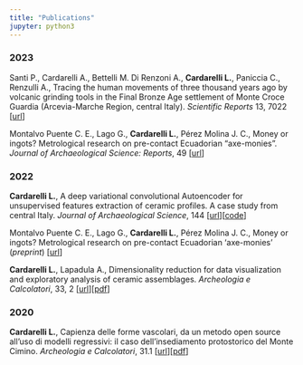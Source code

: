 ```yaml
---
title: "Publications"
jupyter: python3
---
```


### 2023

Santi P., Cardarelli A., Bettelli M. Di Renzoni A., **Cardarelli L.**, Paniccia C., Renzulli A., Tracing the human movements of three thousand years ago by volcanic grinding tools in the Final Bronze Age settlement of Monte Croce Guardia (Arcevia-Marche Region, central Italy). *Scientific Reports* 13, 7022 \[[url](https://www.nature.com/articles/s41598-023-34033-x)\]

Montalvo Puente C. E., Lago G., **Cardarelli L.**, Pérez Molina J. C., Money or ingots? Metrological research on pre-contact Ecuadorian "axe-monies". *Journal of Archaeological Science: Reports*, 49 \[[url](https://doi.org/10.1016/j.jasrep.2023.103976)\]

### 2022

**Cardarelli L.**, A deep variational convolutional Autoencoder for unsupervised features extraction of ceramic profiles. A case study from central Italy. *Journal of Archaeological Science*, 144 \[[url](https://doi.org/10.1016/j.jas.2022.105640)\]\[[code](https://github.com/lrncrd/VAEpots)\]

Montalvo Puente C. E., Lago G., **Cardarelli L.**, Pérez Molina J. C., Money or ingots? Metrological research on pre-contact Ecuadorian 'axe-monies' (*preprint*) \[[url](https://doi.org/10.21203/rs.3.rs-1962271/v1)\]

**Cardarelli L.**, Lapadula A., Dimensionality reduction for data visualization and exploratory analysis of ceramic assemblages. *Archeologia e Calcolatori*, 33, 2 \[[url](https://doi.org/10.19282/ac.33.2.2022.03)\]\[[pdf](http://www.archcalc.cnr.it/indice/PDF33.2/03_Cardarelli_Lapadula.pdf)\]

### 2020

**Cardarelli L.**, Capienza delle forme vascolari, da un metodo open source all'uso di modelli regressivi: il caso dell'insediamento protostorico del Monte Cimino. *Archeologia e Calcolatori*, 31.1 \[[url](https://doi.org/10.19282/ac.31.1.2020.02)\]\[[pdf](http://www.archcalc.cnr.it/indice/PDF31.1/02_Cardarelli.pdf)\]
